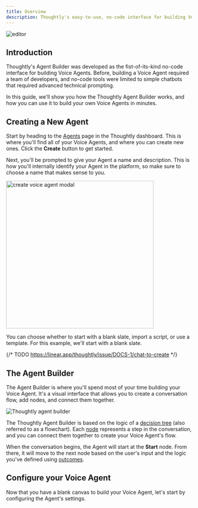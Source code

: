 ```yaml
---
title: Overview
description: Thoughtly's easy-to-use, no-code interface for building Voice Agents
---
```


![editor](/images/hero/editor.png)

## Introduction

Thoughtly's Agent Builder was developed as the fist-of-its-kind no-code interface for building Voice Agents. Before, building a Voice Agent required a team of developers, and no-code tools were limited to simple chatbots that required advanced technical prompting.

In this guide, we'll show you how the Thoughtly Agent Builder works, and how you can use it to build your own Voice Agents in minutes.

## Creating a New Agent

Start by heading to the [Agents](https://app.thought.ly/agents) page in the Thoughtly dashboard. This is where you'll find all of your Voice Agents, and where you can create new ones. Click the **Create** button to get started.

Next, you'll be prompted to give your Agent a name and description. This is how you'll internally identify your Agent in the platform, so make sure to choose a name that makes sense to you.

<Frame caption="Creating a new Voice Agent on Thoughtly">
	<img width="400" src="/images/ui/create-agent-modal.jpeg" alt="create voice agent modal" style={{ "borderRadius": 10 }}/>
</Frame>

You can choose whether to start with a blank slate, import a script, or use a template. For this example, we'll start with a blank slate.

{/* TODO https://linear.app/thoughtly/issue/DOCS-1/chat-to-create */}

## The Agent Builder

The Agent Builder is where you'll spend most of your time building your Voice Agent. It's a visual interface that allows you to create a conversation flow, add nodes, and connect them together.

<Frame caption="The Thoughtly Agent Builder">
	<img src="/images/ui/agent-builder.png" alt="Thoughtly agent builder" style={{ "borderRadius": 10 }}/>
</Frame>

The Thoughtly Agent Builder is based on the logic of a [decision tree](/resources/glossary#decision-tree) (also referred to as a flowchart). Each [node](/build/agent-builder/nodes) represents a step in the conversation, and you can connect them together to create your Voice Agent's flow.

When the conversation begins, the Agent will start at the **Start** node. From there, it will move to the next node based on the user's input and the logic you've defined using [outcomes](/build/agent-builder/outcomes).

## Configure your Voice Agent

Now that you have a blank canvas to build your Voice Agent, let's start by configuring the Agent's settings.


<NextSection
	title="Agent Configuration"
	icon="gear"
	href="/build/agent-builder/configuration"
	description="Ready to start configure your first Voice Agent? Continue ->"
/>
